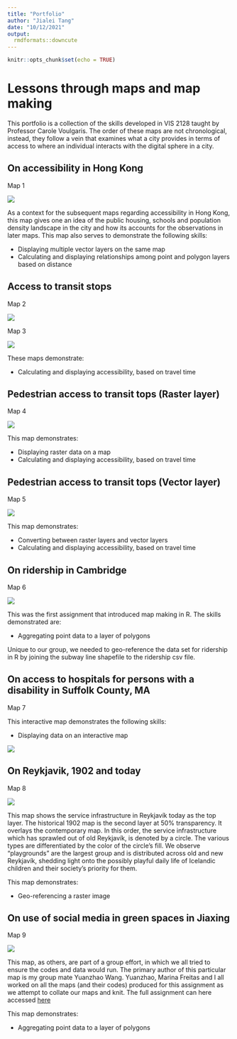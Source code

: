 ```yaml
---
title: "Portfolio"
author: "Jialei Tang"
date: "10/12/2021"
output: 
  rmdformats::downcute
---
```


```r
knitr::opts_chunk$set(echo = TRUE)
```

# Lessons through maps and map making

This portfolio is a collection of the skills developed in VIS 2128 taught by Professor Carole Voulgaris. 
The order of these maps are not chronological, instead, they follow a vein that examines what a city provides in terms of access to where an individual interacts with the digital sphere in a city.

## On accessibility in Hong Kong

Map 1

[![](thumbnails/density_hk.png)](https://strctre.github.io/portfolio/fullsize/density_hk.pdf){target="_blank"}

As a context for the subsequent maps regarding accessibility in Hong Kong, this map gives one an idea of the public housing, schools and population density landscape in the city and how its accounts for the observations in later maps. This map also serves to demonstrate the following skills:

* Displaying multiple vector layers on the same map 
* Calculating and displaying relationships among point and polygon layers based on distance

## Access to transit stops

Map 2

[![](thumbnails/accessibility_time.png)](https://strctre.github.io/portfolio/fullsize/accessibility_time.pdf){target="_blank"}

Map 3

[![](thumbnails/accessibility_score.png)](https://strctre.github.io/portfolio/fullsize/accessibility_score.pdf){target="_blank"}

These maps demonstrate:

* Calculating and displaying accessibility, based on travel time
 
## Pedestrian access to transit tops (Raster layer)

Map 4

[![](thumbnails/pedestrian_access_contours.png)](https://strctre.github.io/portfolio/fullsize/pedestrian_access_contours.pdf){target="_blank"}

This map demonstrates:

* Displaying raster data on a map
* Calculating and displaying accessibility, based on travel time

## Pedestrian access to transit tops (Vector layer)

Map 5

[![](thumbnails/pedestrian_access_contours.png)](https://strctre.github.io/portfolio/fullsize/pedestrian_access_contours.pdf){target="_blank"}

This map demonstrates:

* Converting between raster layers and vector layers
* Calculating and displaying accessibility, based on travel time

## On ridership in Cambridge

Map 6

[![](thumbnails/ridership_cambridge.png)](https://strctre.github.io/portfolio/fullsize/ridership_cambridge.pdf){target="_blank"}

This was the first assignment that introduced map making in R.
The skills demonstrated are:

* Aggregating point data to a layer of polygons
 
Unique to our group, we needed to geo-reference the data set for ridership in R by joining the subway line shapefile to the ridership csv file.

## On access to hospitals for persons with a disability in Suffolk County, MA

Map 7

This interactive map demonstrates the following skills: 

* Displaying data on an interactive map

[![](thumbnails/assignment_6_tang.png)](https://strctre.github.io/portfolio/fullsize/assignment_6_tang.html){target="_blank"}


## On Reykjavik, 1902 and today

Map 8

[![](thumbnails/service_infrastructure_lei.png)](https://strctre.github.io/portfolio/fullsize/service_infrastructure_lei.pdf){target="_blank"}

This map shows the service infrastructure in Reykjavík today as the top layer. The historical 1902 map is the second layer at 50% transparency. It overlays the contemporary map. In this order, the service infrastructure which has sprawled out of old Reykjavík, is denoted by a circle. The various types are differentiated by the color of the circle’s fill. We observe “playgrounds” are the largest group and is distributed across old and new Reykjavík, shedding light onto the possibly playful daily life of Icelandic children and their society’s priority for them.

This map demonstrates:
 
* Geo-referencing a raster image

## On use of social media in green spaces in Jiaxing

Map 9

[![](thumbnails/weibo_within_greenspace.png)](https://strctre.github.io/portfolio/fullsize/weibo_within_greenspace.pdf){target="_blank"}

This map, as others, are part of a group effort, in which we all tried to ensure the codes and data would run. The primary author of this particular map is my group mate Yuanzhao Wang. Yuanzhao, Marina Freitas and I all worked on all the maps (and their codes) produced for this assignment as we attempt to collate our maps and knit.
The full assignment can here accessed [here](https://strctre.github.io/portfolio/fullsize/Assignment_3_21.html)

This map demonstrates:

* Aggregating point data to a layer of polygons